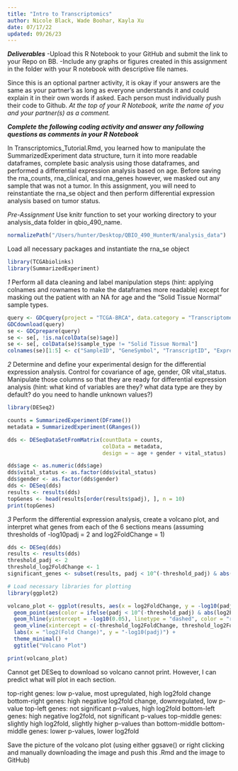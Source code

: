 ```yaml
---
title: "Intro to Transcriptomics"
author: Nicole Black, Wade Boohar, Kayla Xu
date: 07/17/22
updated: 09/26/23
---
```


***Deliverables***
-Upload this R Notebook to your GitHub and submit the link to your Repo on BB.
-Include any graphs or figures created in this assignment in the folder with your R notebook with descriptive file names.

Since this is an optional partner activity, it is okay if your answers are the same as your partner’s as long as everyone understands it and could explain it in their own words if asked. Each person must individually push their code to Github. *At the top of your R Notebook, write the name of you and your partner(s) as a comment.*

***Complete the following coding activity and answer any following questions as comments in your R Notebook***

In Transcriptomics_Tutorial.Rmd, you learned how to manipulate the SummarizedExperiment data structure, turn it into more readable dataframes, complete basic analysis using those dataframes, and performed a differential expression analysis based on age. Before saving the rna_counts, rna_clinical, and rna_genes however, we masked out any sample that was not a tumor. In this assignment, you will need to reinstantiate the rna_se object and then perform differential expression analysis based on tumor status.

*Pre-Assignment*
Use knitr function to set your working directory to your analysis_data folder in qbio_490_name.
```r
normalizePath("/Users/hunter/Desktop/QBIO_490_HunterN/analysis_data") 
```

Load all necessary packages and instantiate the rna_se object
```r
library(TCGAbiolinks)
library(SummarizedExperiment)
```


*1*
Perform all data cleaning and label manipulation steps (hint: applying colnames and rownames to make the dataframes more readable) except for masking out the patient with an NA for age and the "Solid Tissue Normal" sample types.
```r
query <- GDCquery(project = "TCGA-BRCA", data.category = "Transcriptome Profiling", data.type = "Gene Expression Quantification")
GDCdownload(query)
se <- GDCprepare(query)
se <- se[, !is.na(colData(se)$age)]
se <- se[, colData(se)$sample_type != "Solid Tissue Normal"]
colnames(se)[1:5] <- c("SampleID", "GeneSymbol", "TranscriptID", "Expression_R1", "Expression_R2")

```


*2*
Determine and define your experimental design for the differential expression analysis. Control for covariance of age, gender, OR vital_status. Manipulate those columns so that they are ready for differential expression analysis (hint: what kind of variables are they? what data type are they by default? do you need to handle unknown values?)
```r
library(DESeq2)

counts = SummarizedExperiment(DFrame())
metadata = SummarizedExperiment(GRanges())

dds <- DESeqDataSetFromMatrix(countData = counts,
                              colData = metadata,
                              design = ~ age + gender + vital_status)

dds$age <- as.numeric(dds$age)
dds$vital_status <- as.factor(dds$vital_status)
dds$gender <- as.factor(dds$gender)
dds <- DESeq(dds)
results <- results(dds)
topGenes <- head(results[order(results$padj), ], n = 10)
print(topGenes)

```


*3*
Perform the differential expression analysis, create a volcano plot, and interpret what genes from each of the 6 sections means (assuming thresholds of -log10padj = 2 and log2FoldChange = 1)
```r
dds <- DESeq(dds)
results <- results(dds)
threshold_padj <- 2
threshold_log2FoldChange <- 1
significant_genes <- subset(results, padj < 10^(-threshold_padj) & abs(log2FoldChange) > threshold_log2FoldChange)

# Load necessary libraries for plotting
library(ggplot2)

volcano_plot <- ggplot(results, aes(x = log2FoldChange, y = -log10(padj))) +
  geom_point(aes(color = ifelse(padj < 10^(-threshold_padj) & abs(log2FoldChange) > threshold_log2FoldChange, "Significant", "Not Significant"))) +
  geom_hline(yintercept = -log10(0.05), linetype = "dashed", color = "red") + 
  geom_vline(xintercept = c(-threshold_log2FoldChange, threshold_log2FoldChange), linetype = "dashed", color = "blue") +
  labs(x = "log2(Fold Change)", y = "-log10(padj)") +
  theme_minimal() +
  ggtitle("Volcano Plot")

print(volcano_plot)

```
Cannot get DESeq to download so volcano cannot print. However, I can predict what will plot in each section.

top-right genes: low p-value, most upregulated, high log2fold change
bottom-right genes: high negative log2fold change, downregulated, low p-value
top-left genes: not significant p-values, high log2fold
bottom-left genes: high negative log2fold, not significant p-values
top-middle genes: slightly high log2fold, slightly higher p-values than bottom-middle
bottom-middle genes: lower p-values, lower log2fold

Save the picture of the volcano plot (using either ggsave() or right clicking and manually downloading the image and push this .Rmd and the image to GitHub)
